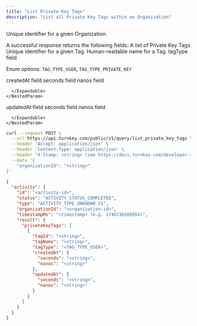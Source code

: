 ```yaml
---
title: "List Private Key Tags"
description: "List all Private Key Tags within an Organization"
---
```



<EndpointPath type="query" path="list_private_key_tags" />

<Authorizations />

<H3Bordered text="Body" />

<ParamField body="organizationId" type="string" required={true}>

Unique identifier for a given Organization.
</ParamField>


<H3Bordered text="Response" />
A successful response returns the following fields:

<ResponseField name="privateKeyTags" type="array" required={true}>
  A list of Private Key Tags
  <Expandable title="privateKeyTags details">
    <NestedParam parentKey="privateKeyTags" childKey="tagId" type="string" required={true}>
Unique identifier for a given Tag.
</NestedParam>
<NestedParam parentKey="privateKeyTags" childKey="tagName" type="string" required={true}>
Human-readable name for a Tag.
</NestedParam>
<NestedParam parentKey="privateKeyTags" childKey="tagType" type="enum" required={true}>
tagType field
  
Enum options: `TAG_TYPE_USER`, `TAG_TYPE_PRIVATE_KEY`

</NestedParam>
<NestedParam parentKey="privateKeyTags" childKey="createdAt" type="object" required={true}>
      createdAt field
      <Expandable title="createdAt details">
        <NestedParam parentKey="privateKeyTags.createdAt" childKey="seconds" type="string" required={true}>
seconds field
</NestedParam>
<NestedParam parentKey="privateKeyTags.createdAt" childKey="nanos" type="string" required={true}>
nanos field
</NestedParam>

      </Expandable>
    </NestedParam>
<NestedParam parentKey="privateKeyTags" childKey="updatedAt" type="object" required={true}>
      updatedAt field
      <Expandable title="updatedAt details">
        <NestedParam parentKey="privateKeyTags.updatedAt" childKey="seconds" type="string" required={true}>
seconds field
</NestedParam>
<NestedParam parentKey="privateKeyTags.updatedAt" childKey="nanos" type="string" required={true}>
nanos field
</NestedParam>

      </Expandable>
    </NestedParam>

  </Expandable>
</ResponseField>

<RequestExample>

```bash cURL
curl --request POST \
  --url https://api.turnkey.com/public/v1/query/list_private_key_tags \
  --header 'Accept: application/json' \
  --header 'Content-Type: application/json' \
  --header "X-Stamp: <string> (see https://docs.turnkey.com/developer-reference/api-overview/stamps)" \
  --data '{
    "organizationId": "<string>"
}'
```

</RequestExample>

<ResponseExample>

```json 200
{
  "activity": {
    "id": "<activity-id>",
    "status": "ACTIVITY_STATUS_COMPLETED",
    "type": "ACTIVITY_TYPE_UNKNOWN_V1",
    "organizationId": "<organization-id>",
    "timestampMs": "<timestamp> (e.g. 1746736509954)",
    "result": {
      "privateKeyTags": [
        {
          "tagId": "<string>",
          "tagName": "<string>",
          "tagType": "<TAG_TYPE_USER>",
          "createdAt": {
            "seconds": "<string>",
            "nanos": "<string>"
          },
          "updatedAt": {
            "seconds": "<string>",
            "nanos": "<string>"
          }
        }
      ]
    }
  }
}
```

</ResponseExample>
